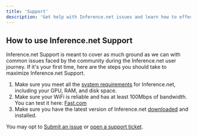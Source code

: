 ```yaml
---
title: 'Support'
description: 'Get help with Inference.net issues and learn how to effectively use the support system'
---
```


## How to use Inference.net Support

Inference.net Support is meant to cover as much ground as we can with common issues faced by the community during the Inference.net user journey. If it's your first time, here are the steps you should take to maximize Inference.net Support.

1. Make sure you meet all the [system requirements](/hardware) for Inference.net, including your GPU, RAM, and disk space.
2. Make sure your WiFi is reliable and has at least 100Mbps of bandwidth. You can test it here: [Fast.com](https://fast.com/)
3. Make sure you have the latest version of Inference.net [downloaded](https://devnet.inference.net/download) and installed.

You may opt to [Submit an issue](https://github.com/context-labs/kuzco-docs/issues/new?title=Feedback%20for%20"FAQs"&labels=feedback) or [open a support ticket](https://discord.gg/kuzco).
